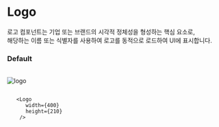 
# Logo

로고 컴포넌트는 기업 또는 브랜드의 시각적 정체성을 형성하는 핵심 요소로, <br /> 
해당하는 이름 또는 식별자를 사용하여 로고를 동적으로 로드하여 UI에 표시합니다.<br /> 

### Default
<br />

<div style={{ border: "0.5px solid gray", borderRadius: "8px", display: "flex", justifyContent: "center", alignItems: "center", padding: "32px" }}>
  <Image src="/logo.png" alt="logo" width={151 } height={21}  />
</div>

```tsx copy

   <Logo 
      width={400} 
      height={210} 
    />

```